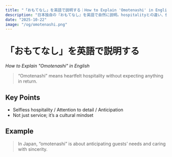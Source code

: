 ```yaml
---
title: "「おもてなし」を英語で説明する｜How to Explain 'Omotenashi' in English"
description: "日本独自の『おもてなし』を英語で自然に説明。hospitalityとの違い、例文、使える英単語を解説。"
date: "2025-10-22"
image: "/og/omotenashi.png"
---
```



<ArticleLayout title={frontmatter.title} description={frontmatter.description} date={frontmatter.date} image={frontmatter.image}>

# 「おもてなし」を英語で説明する  
*How to Explain "Omotenashi" in English*

> “Omotenashi” means heartfelt hospitality without expecting anything in return.

## Key Points
- Selfless hospitality / Attention to detail / Anticipation  
- Not just service; it’s a cultural mindset

## Example
> In Japan, “omotenashi” is about anticipating guests’ needs and caring with sincerity.

</ArticleLayout>
